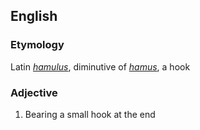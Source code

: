 ==English==

===Etymology===
Latin ''[[hamulus]]'', diminutive of ''[[hamus]]'', a hook
===Adjective===
{{head|en|adjective}}

# Bearing a small hook at the end
#:{{rfquotek|Gray}}